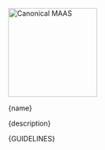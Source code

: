 

<Meta title="Readme" />

<Unstyled>
<img
  src="https://assets.ubuntu.com/v1/142ae045-Canonical%20MAAS.png"
  alt="Canonical MAAS"
  width="180"
/>
<br />

<p className="p-heading--3">{name}</p>

<p>{description}</p>
</Unstyled>

<Unstyled>
  <Markdown>{GUIDELINES}</Markdown>
</Unstyled>
